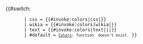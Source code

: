 <includeonly><!--
 -->{{#switch:{{lc:{{{1|}}}}}
        | css = {{#invoke:colors|css|{{{2|}}}}}
        | wikia = {{#invoke:colors|wikia|{{{2|}}}}}
        | text = {{#invoke:colors|text|{{{2|}}}|{{{3|}}}|{{{4|}}}}}
        | #default = <small class="error">[[w:c:dev:Global Lua Modules/Colors|Colors]]: function <code>{{{1|nil}}}</code> doesn't exist.</small><!--
 -->}}</includeonly><noinclude>
{{Documentation}}
</noinclude>